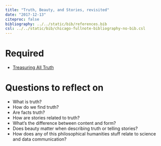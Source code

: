 ```yaml
---
title: "Truth, Beauty, and Stories, revisited"
date: "2017-12-13"
citeproc: false
bibliography: ../../static/bib/references.bib
csl: ../../static/bib/chicago-fullnote-bibliography-no-bib.csl
---
```


# Required

- [Treasuring All Truth](http://www.mormonnewsroom.org/article/treasuring-all-truth)


# Questions to reflect on

- What is truth?
- How do we find truth?
- Are facts truth?
-	How are stories related to truth? 
- What's the difference between content and form?
- Does beauty matter when describing truth or telling stories?
- How does any of this philosophical humanities stuff relate to science and data communication?
